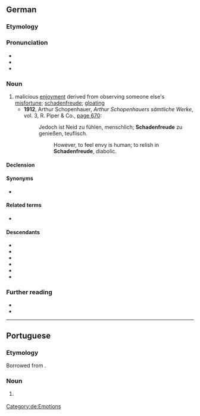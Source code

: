 {{also|schadenfreude}}
==German==
{{was fwotd|2012|October|5|lang=de}}

===Etymology===
{{compound|de|Schaden|Freude|t1=damage, harm, mishap|t2=joy}}

===Pronunciation===
* {{IPA|/ˈʃaːdənˌfʁɔʏ̯də/|lang=de}}
* {{audio|Schadenfreude.ogg|Audio:|lang=de}}
* {{audio|De-Schadenfreude.ogg|Audio|lang=de}}

===Noun===
{{de-noun|f|Schadenfreude|-}}

# malicious [[enjoyment]] derived from observing someone else's [[misfortune]]; [[schadenfreude]]; [[gloating]]
#* '''1912''', Arthur Schopenhauer, ''Arthur Schopenhauers sämtliche Werke'', vol. 3, R. Piper & Co., [http://books.google.com/books?id=LuJDAAAAIAAJ&q=Schadenfreude page 670]:
#*: Jedoch ist Neid zu fühlen, menschlich; '''Schadenfreude''' zu genießen, teuflisch.
#*:: However, to feel envy is human; to relish in '''Schadenfreude''', diabolic.

====Declension====
{{de-decl-noun-f|n=sg}}

====Synonyms====
* {{l|de|Häme}}

====Related terms====
* {{l|de|schadenfroh}}

====Descendants====
* {{desc|da|skadefryd}}
* {{desc|nl|schadevreugde}}
* {{desc|en|schadenfreude}}
* {{desc|no|skadefryd}}
* {{desc|pt|Schadenfreude}}
* {{desc|sv|skadeglädje}}

===Further reading===
* {{pedia}}
* {{R:Duden}}

[[Category:de:Emotions]]

----

==Portuguese==

===Etymology===
Borrowed from {{bor|pt|de|Schadenfreude}}.

===Noun===
{{pt-noun|f|s}}

# {{l|en|schadenfreude}} {{gloss|malicious enjoyment derived from observing someone else's misfortune}}

{{topics|pt|Emotions}}